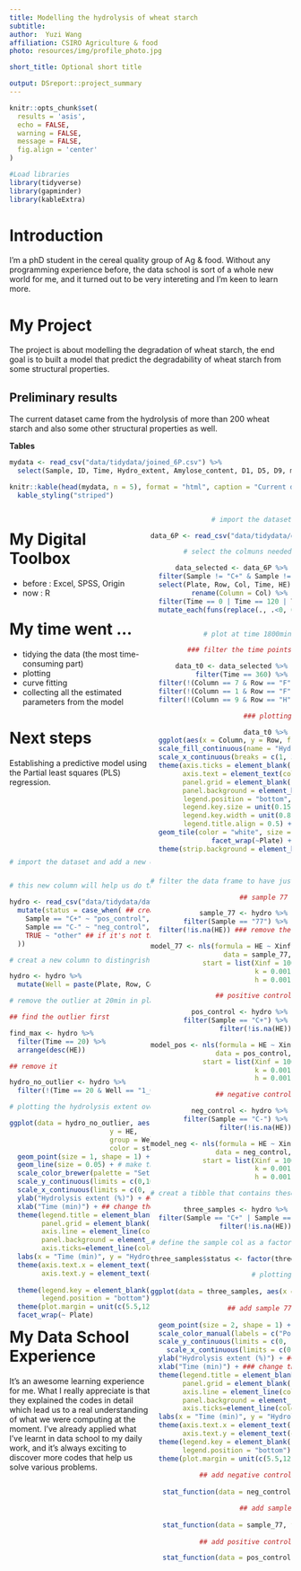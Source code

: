 ```yaml
---
title: Modelling the hydrolysis of wheat starch
subtitle: 
author:  Yuzi Wang
affiliation: CSIRO Agriculture & food
photo: resources/img/profile_photo.jpg

short_title: Optional short title

output: DSreport::project_summary
---
```

```r
knitr::opts_chunk$set(
  results = 'asis',
  echo = FALSE,
  warning = FALSE,
  message = FALSE,
  fig.align = 'center'
)

#Load libraries
library(tidyverse)
library(gapminder)
library(kableExtra)
```


# Introduction

I'm a phD student in the cereal quality group of Ag & food. Without any programming experience before, the data school is sort of a whole new world for me, and it turned out to be very intereting and I'm keen to learn more.

# My Project

The project is about modelling the degradation of wheat starch, the end goal is to built a model that predict the degradability of wheat starch from some structural properties.   

## Preliminary results

The current dataset came from the hydrolysis of more than 200 wheat starch and also some other structural properties as well. 

**Tables**
```r

mydata <- read_csv("data/tidydata/joined_6P.csv") %>% 
  select(Sample, ID, Time, Hydro_extent, Amylose_content, D1, D5, D9, mean_Peak, mean_Trough, mean_Final, mean_PastingTemp)

knitr::kable(head(mydata, n = 5), format = "html", caption = "Current dataset") %>% 
  kable_styling("striped")
```

<style> 
.column-left{float: left; width: 50%; text-align: left;}
.column-right{float: right;width: 50%;text-align: right}
</style>

<div class="column-left">

# My Digital Toolbox

* before : Excel, SPSS, Origin
* now : R 

# My time went ...

- tidying the data (the most time-consuming part)
- plotting
- curve fitting
- collecting all the estimated parameters from the model

# Next steps

Establishing a predictive model using the Partial least squares (PLS) regression.

</div>

<div class="column-right"> 

```r


# import the dataset

data_6P <- read_csv("data/tidydata/data_6P_cal_3nd.csv")

# select the colmuns needed

data_selected <- data_6P %>% 
  filter(Sample != "C+" & Sample != "C-") %>%  # remove the control samples 
  select(Plate, Row, Col, Time, HE) %>% 
  rename(Column = Col) %>% 
  filter(Time == 0 | Time == 120 | Time == 240 | Time == 360 | Time == 1440 |Time == 1800) %>% 
  mutate_each(funs(replace(., .<0, 0))) # replace the negtive values by 0


# plot at time 1800min

### filter the time points

data_t0 <- data_selected %>% 
  filter(Time == 360) %>% 
  filter(!(Column == 7 & Row == "F" & Plate == 6)) %>% # remove an "outlier"
  filter(!(Column == 1 & Row == "F" & Plate == 1)) %>% # remove an "outlier"
  filter(!(Column == 9 & Row == "H" & Plate == 6)) # remove an "outlier"

### plotting

data_t0 %>% 
  ggplot(aes(x = Column, y = Row, fill = HE)) + 
  scale_fill_continuous(name = "Hydrolysis extent", type = "viridis") +
  scale_x_continuous(breaks = c(1, 3, 5, 7, 9, 11)) +
  theme(axis.ticks = element_blank(),
        axis.text = element_text(color = "black"),
        panel.grid = element_blank(),
        panel.background = element_blank(),
        legend.position = "bottom",
        legend.key.size = unit(0.15, "cm"),
        legend.key.width = unit(0.8, "cm"),
        legend.title.align = 0.5) +
  geom_tile(color = "white", size = 0.1) +
  facet_wrap(~Plate) +
  theme(strip.background = element_blank())



```
</div>

<style> 
.column-left{float: left; width: 50%; text-align: left;}
.column-right{float: right;width: 50%;text-align: right}
</style>

<div class="column-left">
<br/> 
<br/> 
<br/> 
<br/> 
<br/> 

```r

# import the dataset and add a new colume


# this new column will help us do the plot

hydro <- read_csv("data/tidydata/data_6P_cal_3nd.csv")%>% 
  mutate(status = case_when( ## creat a new column to classify three different conditions
    Sample == "C+" ~ "pos_control", ## if the sample name is C+, give it pos_control
    Sample == "C-" ~ "neg_control", ## if the sample name is C-, give it neg_control
    TRUE ~ "other" ## if it's not the cases above, give it other
  )) 

# creat a new column to distingrish each sample 

hydro <- hydro %>% 
  mutate(Well = paste(Plate, Row, Col, sep = "_")) 

# remove the outlier at 20min in plate 1

## find the outlier first

find_max <- hydro %>% 
  filter(Time == 20) %>% 
  arrange(desc(HE))

## remove it

hydro_no_outlier <- hydro %>% 
  filter(!(Time == 20 & Well == "1_C_11"))

# plotting the hydrolysis extent overtime

ggplot(data = hydro_no_outlier, aes(x = Time, 
                         y = HE,
                         group = Well,
                         color = status)) +
  geom_point(size = 1, shape = 1) + ## use hollow circles by "shape = 1"
  geom_line(size = 0.05) + # make the line thinner
  scale_color_brewer(palette = "Set1") +
  scale_y_continuous(limits = c(0,100), expand = c(0, 0)) + ## set the range of the y axis with no more expand
  scale_x_continuous(limits = c(0, 2000), expand = c(0, 0)) +
  ylab("Hydrolysis extent (%)") + ## change the label for the y axis
  xlab("Time (min)") + ## change the name of the x axis
  theme(legend.title = element_blank(),
        panel.grid = element_blank(),
        axis.line = element_line(colour = "black", size = 0.5),
        panel.background = element_rect(fill = "white"),
        axis.ticks=element_line(colour="black", size=.5)) +
  labs(x = "Time (min)", y = "Hydrolysis extent (%)") +
  theme(axis.text.x = element_text(color="black", size=10), 
        axis.text.y = element_text(color="black", size=10)) +
   
  theme(legend.key = element_blank(),
        legend.position = "bottom") +
  theme(plot.margin = unit(c(5.5,12,5.5,5.5), "pt")) + ## set the margin
  facet_wrap(~ Plate)
```

</div>

<div class="column-right">

```r


# filter the data frame to have just the sample 92

## sample 77 

sample_77 <- hydro %>% 
  filter(Sample == "77") %>% 
  filter(!is.na(HE)) ### remove the missing value

model_77 <- nls(formula = HE ~ Xinf*(1-exp(-k*Time**(1-h))), 
             data = sample_77,
             start = list(Xinf = 100,
                          k = 0.001,
                          h = 0.001)) ### the estimated Xinf is 72.8686, h is 0.0977, k is 0.0044

## positive control

pos_control <- hydro %>% 
  filter(Sample == "C+") %>% 
  filter(!is.na(HE))

model_pos <- nls(formula = HE ~ Xinf*(1-exp(-k*Time**(1-h))), 
             data = pos_control,
             start = list(Xinf = 100,
                          k = 0.001,
                          h = 0.001)) ### the estimated Xinf is 84.8588, h is -0.2282, k is 0.0016

## negative control

neg_control <- hydro %>% 
  filter(Sample == "C-") %>% 
  filter(!is.na(HE))

model_neg <- nls(formula = HE ~ Xinf*(1-exp(-k*Time**(1-h))), 
             data = neg_control,
             start = list(Xinf = 100,
                          k = 0.001,
                          h = 0.001)) ### the estimated Xinf is 55.3105, h is 0.1469, k is 0.0088

# creat a tibble that contains these three samples together

three_samples <- hydro %>% 
  filter(Sample == "C+" | Sample == "C-" | Sample == "77") %>% 
  filter(!is.na(HE))

# define the sample col as a factor

three_samples$status <- factor(three_samples$status, levels = c("", "Sample", "Negative control"))

# plotting
 
ggplot(data = three_samples, aes(x = Time, y = HE, alpha = 0.6, color = Sample)) +
  
  ## add sample 77
  
  geom_point(size = 2, shape = 1) + 
  scale_color_manual(labels = c("Positive control", "Sample","Negative control"), values = c("#fc8d62", "#66c2a5", "#8da0cb")) +
  scale_y_continuous(limits = c(0, 100), expand = c(0, 0)) +
    scale_x_continuous(limits = c(0, 2000), expand = c(0, 0)) +
  ylab("Hydrolysis extent (%)") + ### change the label for the y axis
  xlab("Time (min)") + ### change the name of the x axis
  theme(legend.title = element_blank(),
        panel.grid = element_blank(),
        axis.line = element_line(colour = "black", size = 0.5),
        panel.background = element_rect(fill = "white"),
        axis.ticks=element_line(colour="black", size=.5)) +
  labs(x = "Time (min)", y = "Hydrolysis extent (%)") +
  theme(axis.text.x = element_text(color="black", size=10), 
        axis.text.y = element_text(color="black", size=10)) +
  theme(legend.key = element_blank(),
        legend.position = "bottom") +
  theme(plot.margin = unit(c(5.5,12,5.5,5.5), "pt")) +
  
 ## add negative control
  
   stat_function(data = neg_control, fun = function(Time){55.3105*(1-exp(-0.0088*Time**(1-0.1469)))}, col = "#66c2a5", size = 0.7) +

  ## add sample
  
   stat_function(data = sample_77, fun = function(Time){72.8686*(1-exp(-0.0044*Time**(1-0.0977)))}, col = "#fc8d62", size = 0.7) +
  
  ## add positive control

   stat_function(data = pos_control, fun = function(Time){84.8588*(1-exp(-0.0016*Time**(1+0.2282)))}, col = "#8da0cb", size = 0.7) 
  
 
 
  
   

```

</div>


# My Data School Experience

It's an awesome learning experience for me. What I really appreciate is that they explained the codes in detail which lead us to a real understanding of what we were computing at the moment. I've already applied what I've learnt in data school to my daily work, and it's always exciting to discover more codes that help us solve various problems. 







